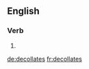 ==English==

===Verb===
{{head|en|verb form}}

# {{en-third-person singular of|decollate}}

[[de:decollates]]
[[fr:decollates]]